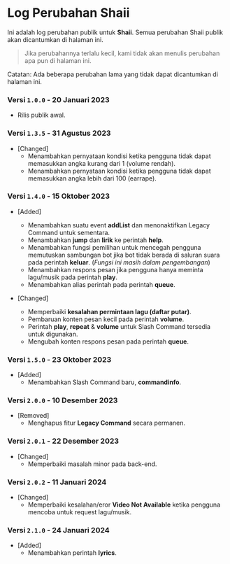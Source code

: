 # Log Perubahan Shaii
Ini adalah log perubahan publik untuk **Shaii**. Semua perubahan Shaii publik akan dicantumkan di halaman ini.
> Jika perubahannya terlalu kecil, kami tidak akan menulis perubahan apa pun di halaman ini.

Catatan: Ada beberapa perubahan lama yang tidak dapat dicantumkan di halaman ini.

### Versi `1.0.0` - 20 Januari 2023
- Rilis publik awal.

### Versi `1.3.5` - 31 Agustus 2023
- [Changed]
   - Menambahkan pernyataan kondisi ketika pengguna tidak dapat memasukkan angka kurang dari 1 (volume rendah).
   - Menambahkan pernyataan kondisi ketika pengguna tidak dapat memasukkan angka lebih dari 100 (earrape).

### Versi `1.4.0` - 15 Oktober 2023
- [Added]
   - Menambahkan suatu event **addList** dan menonaktifkan Legacy Command untuk sementara.
   - Menambahkan **jump** dan **lirik** ke perintah **help**.
   - Menambahkan fungsi pemilihan untuk mencegah pengguna memutuskan sambungan bot jika bot tidak berada di saluran suara pada perintah **keluar**. (*Fungsi ini masih dalam pengembangan*)
   - Menambahkan respons pesan jika pengguna hanya meminta lagu/musik pada perintah **play**.
   - Menambahkan alias perintah pada perintah **queue**.

- [Changed]
   - Memperbaiki **kesalahan permintaan lagu (daftar putar)**.
   - Pembaruan konten pesan kecil pada perintah **volume**.
   - Perintah **play**, **repeat** & **volume** untuk Slash Command tersedia untuk digunakan.
   - Mengubah konten respons pesan pada perintah **queue**.

### Versi `1.5.0` - 23 Oktober 2023
- [Added]
   - Menambahkan Slash Command baru, **commandinfo**.

### Versi `2.0.0` - 10 Desember 2023
- [Removed]
   - Menghapus fitur **Legacy Command** secara permanen.

### Versi `2.0.1` - 22 Desember 2023
- [Changed]
   - Memperbaiki masalah minor pada back-end.

### Versi `2.0.2` - 11 Januari 2024
- [Changed]
   - Memperbaiki kesalahan/eror **Video Not Available** ketika pengguna mencoba untuk request lagu/musik.

### Versi `2.1.0` - 24 Januari 2024
- [Added]
   - Menambahkan perintah **lyrics**.
